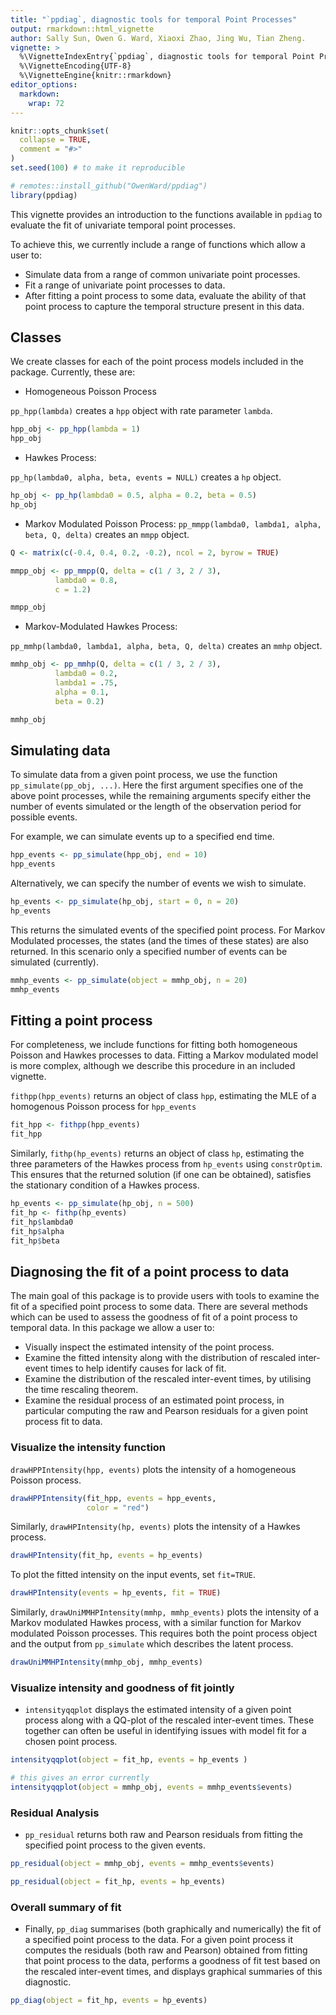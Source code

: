 ```yaml
---
title: "`ppdiag`, diagnostic tools for temporal Point Processes"
output: rmarkdown::html_vignette
author: Sally Sun, Owen G. Ward, Xiaoxi Zhao, Jing Wu, Tian Zheng.
vignette: >
  %\VignetteIndexEntry{`ppdiag`, diagnostic tools for temporal Point Processes}
  %\VignetteEncoding{UTF-8}
  %\VignetteEngine{knitr::rmarkdown}
editor_options: 
  markdown: 
    wrap: 72
---
```


```r
knitr::opts_chunk$set(
  collapse = TRUE,
  comment = "#>"
)
set.seed(100) # to make it reproducible
```

```r
# remotes::install_github("OwenWard/ppdiag")
library(ppdiag)
```

This vignette provides an introduction to the functions available in
`ppdiag` to evaluate the fit of univariate temporal point processes.

To achieve this, we currently include a range of functions which allow a
user to:

-   Simulate data from a range of common univariate point processes.
-   Fit a range of univariate point processes to data.
-   After fitting a point process to some data, evaluate the ability of
    that point process to capture the temporal structure present in this
    data.

## Classes

We create classes for each of the point process models included in the 
package. Currently, these are:

-   Homogeneous Poisson Process

`pp_hpp(lambda)` creates a `hpp` object with
rate parameter `lambda`.

```r
hpp_obj <- pp_hpp(lambda = 1)
hpp_obj
```

-   Hawkes Process:

`pp_hp(lambda0, alpha, beta, events = NULL)` creates a `hp` object.

```r
hp_obj <- pp_hp(lambda0 = 0.5, alpha = 0.2, beta = 0.5)
hp_obj
```

-   Markov Modulated Poisson Process:
`pp_mmpp(lambda0, lambda1, alpha, beta, Q, delta)` creates an `mmpp` object.

```r
Q <- matrix(c(-0.4, 0.4, 0.2, -0.2), ncol = 2, byrow = TRUE)

mmpp_obj <- pp_mmpp(Q, delta = c(1 / 3, 2 / 3), 
          lambda0 = 0.8,
          c = 1.2)

mmpp_obj
```

-   Markov-Modulated Hawkes Process:

`pp_mmhp(lambda0, lambda1, alpha, beta, Q, delta)` creates an `mmhp` object.

```r
mmhp_obj <- pp_mmhp(Q, delta = c(1 / 3, 2 / 3), 
          lambda0 = 0.2,
          lambda1 = .75,
          alpha = 0.1,
          beta = 0.2)

mmhp_obj

```

## Simulating data

To simulate data from a given point process, we use the function
`pp_simulate(pp_obj, ...)`. Here the first argument specifies one of the
above point processes, while the remaining arguments specify either the
number of events simulated or the length of the observation period for
possible events.

For example, we can simulate events up to a specified end time.

```r
hpp_events <- pp_simulate(hpp_obj, end = 10)
hpp_events
```

Alternatively, we can specify the number of events we wish to simulate.

```r
hp_events <- pp_simulate(hp_obj, start = 0, n = 20)
hp_events

```

This returns the simulated events of the specified point process. For
Markov Modulated processes, the states (and the times of these states)
are also returned. In this scenario only a specified number of events
can be simulated (currently).

```r
mmhp_events <- pp_simulate(object = mmhp_obj, n = 20)
mmhp_events
```

## Fitting a point process

For completeness, we include functions for fitting both homogeneous
Poisson and Hawkes processes to data. Fitting a Markov modulated model
is more complex, although we describe this procedure in an included
vignette.

`fithpp(hpp_events)` returns an object of class `hpp`, estimating the
MLE of a homogenous Poisson process for `hpp_events`

```r
fit_hpp <- fithpp(hpp_events)
fit_hpp
```

Similarly, `fithp(hp_events)` returns an object of class `hp`,
estimating the three parameters of the Hawkes process from `hp_events`
using `constrOptim`. This ensures that the returned solution (if one can
be obtained), satisfies the stationary condition of a Hawkes process.

```r
hp_events <- pp_simulate(hp_obj, n = 500)
fit_hp <- fithp(hp_events)
fit_hp$lambda0
fit_hp$alpha
fit_hp$beta
```

## Diagnosing the fit of a point process to data

The main goal of this package is to provide users with tools
to examine the fit of a specified point process to some data.
There are several methods which can be used to assess the
goodness of fit of a point process to temporal data. In this package we
allow a user to:

-   Visually inspect the estimated intensity of the point process.
-   Examine the fitted intensity along with the distribution of rescaled 
    inter-event times to help identify causes for lack of fit.
-   Examine the distribution of the rescaled inter-event times, by
    utilising the time rescaling theorem.
-   Examine the residual process of an estimated point process, in
    particular computing the raw and Pearson residuals for a given point
    process fit to data.


### Visualize the intensity function

`drawHPPIntensity(hpp, events)`
plots the intensity of a homogeneous Poisson process.

```r
drawHPPIntensity(fit_hpp, events = hpp_events,
                 color = "red")
```

Similarly, `drawHPIntensity(hp, events)`
plots the intensity of a Hawkes process. 

```r
drawHPIntensity(fit_hp, events = hp_events)
```

To plot the fitted intensity on the input events, set `fit=TRUE`.

```r
drawHPIntensity(events = hp_events, fit = TRUE)
```


Similarly, 
`drawUniMMHPIntensity(mmhp, mmhp_events)`
plots the intensity of a Markov modulated 
Hawkes process, with a similar 
function for Markov modulated Poisson processes. This requires both the point
process object and the output from `pp_simulate` which describes
the latent process.

```r
drawUniMMHPIntensity(mmhp_obj, mmhp_events)
```

### Visualize intensity and goodness of fit jointly

<!-- The main goal of this package is to provide tools to  -->
<!-- diagnose the fit of a given point process to data.  -->
<!-- To do this, we include several functions: -->

- `intensityqqplot` displays the estimated intensity of a given
point process along with a QQ-plot of the rescaled inter-event times. 
These together can often be useful in identifying issues with model fit for a chosen point process.

```r
intensityqqplot(object = fit_hp, events = hp_events )
```



```r
# this gives an error currently
intensityqqplot(object = mmhp_obj, events = mmhp_events$events)
```


### Residual Analysis

- `pp_residual` returns both raw and Pearson residuals from fitting
the specified point process to the given events.

```r
pp_residual(object = mmhp_obj, events = mmhp_events$events)

pp_residual(object = fit_hp, events = hp_events)

```


### Overall summary of fit

- Finally, `pp_diag` summarises (both graphically and numerically) the fit
of a specified point process to the data. For a given point process
it computes the residuals (both raw and Pearson) obtained from fitting
that point process to the data, performs a goodness of fit test
based on the rescaled inter-event times, and displays graphical
summaries of this diagnostic.

```r
pp_diag(object = fit_hp, events = hp_events)
```


<!-- -   Homogeneous Poisson Process -->

<!-- `pp_diag(object, events)` gives diagnostics of the model, including a qq -->
<!-- plot, a ks plot and the corresponding ks test, -->
<!-- along with raw and Pearson residuals in one function. -->

<!-- ```{r,fig.width=7,fig.height=4} -->
<!-- pp_diag(hpp_obj,hpp_events) -->
<!-- ``` -->

<!-- `pp_residual(object, events)` -->
<!-- returns only the raw and Pearson residuals. -->

<!-- ```{r} -->
<!-- pp_residual(hpp_obj,hpp_events) -->
<!-- ``` -->

<!-- `intensityqqplot(object, events)` gives both qqplot and intensity plot. -->

<!-- ```{r,fig.width=7,fig.height=4} -->
<!-- intensityqqplot(hpp_obj, hpp_events) -->
<!-- ``` -->

<!-- -   Hawkes Process -->

<!-- `pp_diag(object, events)` gives diagnostics of the model, including a qq -->
<!-- plot, a ks plot, ks test, raw and pearson residuals in one function. -->

<!-- ```{r,fig.width=7,fig.height=4} -->
<!-- pp_diag(hp_obj,hp_events) -->
<!-- ``` -->

<!-- `pp_residual(object, events)` gives raw and pearson residuals. -->

<!-- ```{r} -->
<!-- pp_residual(hp_obj,hp_events) -->
<!-- ``` -->

<!-- `intensityqqplot(object, events)` gives both qqplot and intensity plots. -->

<!-- ```{r,fig.width=7,fig.height=4} -->
<!-- intensityqqplot(hp_obj, hp_events) -->
<!-- ``` -->

<!-- ### MMHP -->

<!-- ```{r,fig.width=7,fig.height=4} -->
<!-- pp_diag(mmhp_obj,mmhp_events$events) -->
<!-- ``` -->
